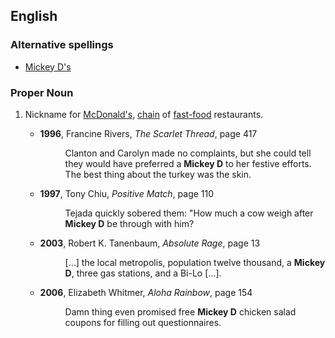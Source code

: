 ==English==
===Alternative spellings===
*[[Mickey D's]]
===Proper Noun===
{{en-proper noun}}
# {{slang}} Nickname for [[McDonald's]], [[chain]] of [[fast-food]] restaurants.
#*'''1996''', Francine Rivers, ''The Scarlet Thread'', page 417
#*:Clanton and Carolyn made no complaints, but she could tell they would have preferred a '''Mickey D''' to her festive efforts. The best thing about the turkey was the skin.
#*'''1997''', Tony Chiu, ''Positive Match'', page 110
#*:Tejada quickly sobered them: "How much a cow weigh after '''Mickey D''' be through with him?
#*'''2003''', Robert K. Tanenbaum, ''Absolute Rage'', page 13
#*:[…] the local metropolis, population twelve thousand, a '''Mickey D''', three gas stations, and a Bi-Lo […].
#*'''2006''', Elizabeth Whitmer, ''Aloha Rainbow'', page 154
#*:Damn thing even promised free '''Mickey D''' chicken salad coupons for filling out questionnaires.